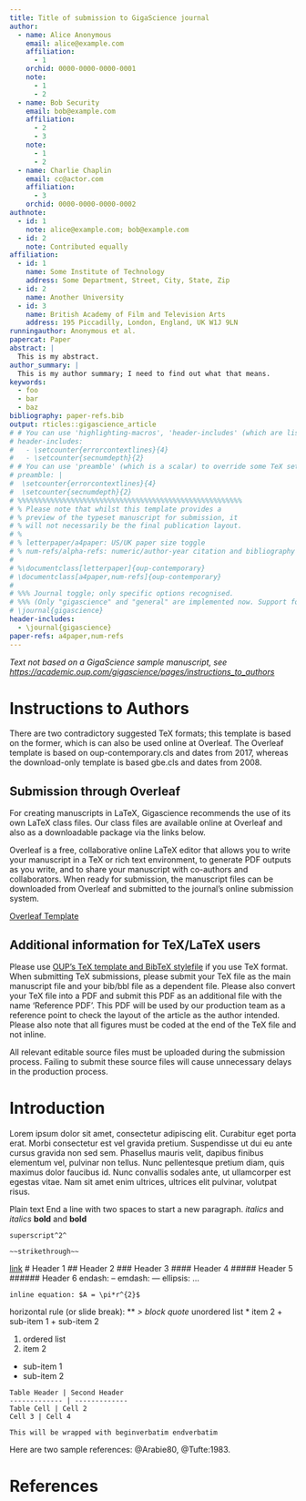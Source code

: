 ```yaml
---
title: Title of submission to GigaScience journal
author:
  - name: Alice Anonymous
    email: alice@example.com
    affiliation:
      - 1
    orchid: 0000-0000-0000-0001
    note:
      - 1
      - 2
  - name: Bob Security
    email: bob@example.com
    affiliation:
      - 2
      - 3
    note:
      - 1
      - 2
  - name: Charlie Chaplin
    email: cc@actor.com
    affiliation:
      - 3
    orchid: 0000-0000-0000-0002
authnote:
  - id: 1
    note: alice@example.com; bob@example.com
  - id: 2
    note: Contributed equally
affiliation:
  - id: 1
    name: Some Institute of Technology
    address: Some Department, Street, City, State, Zip
  - id: 2
    name: Another University
  - id: 3
    name: British Academy of Film and Television Arts
    address: 195 Piccadilly, London, England, UK W1J 9LN
runningauthor: Anonymous et al.
papercat: Paper
abstract: |
  This is my abstract.
author_summary: |
  This is my author summary; I need to find out what that means.
keywords:
  - foo
  - bar
  - baz
bibliography: paper-refs.bib
output: rticles::gigascience_article
# # You can use 'highlighting-macros', 'header-includes' (which are lists) to override some TeX settings, e.g.,
# header-includes:
#   - \setcounter{errorcontextlines}{4}
#   - \setcounter{secnumdepth}{2}
# # You can use 'preamble' (which is a scalar) to override some TeX settings, e.g.,
# preamble: |
#  \setcounter{errorcontextlines}{4}
#  \setcounter{secnumdepth}{2}
# %%%%%%%%%%%%%%%%%%%%%%%%%%%%%%%%%%%%%%%%%%%%%%%%%%%%%%%
# % Please note that whilst this template provides a
# % preview of the typeset manuscript for submission, it
# % will not necessarily be the final publication layout.
# %
# % letterpaper/a4paper: US/UK paper size toggle
# % num-refs/alpha-refs: numeric/author-year citation and bibliography toggle
#
# %\documentclass[letterpaper]{oup-contemporary}
# \documentclass[a4paper,num-refs]{oup-contemporary}
#
# %%% Journal toggle; only specific options recognised.
# %%% (Only "gigascience" and "general" are implemented now. Support for other journals is planned.)
# \journal{gigascience}
header-includes:
  - \journal{gigascience}
paper-refs: a4paper,num-refs
---
```



_Text *not* based on a GigaScience sample manuscript, see [https://academic.oup.com/gigascience/pages/instructions_to_authors](https://academic.oup.com/gigascience/pages/instructions_to_authors)_

# Instructions to Authors

There are two contradictory suggested TeX formats; this template is based on the former, which is can also be used online at Overleaf.  The Overleaf template is based on oup-contemporary.cls and dates from 2017, whereas the download-only template is based gbe.cls and dates from 2008.

## Submission through Overleaf
For creating manuscripts in LaTeX, Gigascience recommends the use of its own LaTeX class files. Our class files are available online at Overleaf and also as a downloadable package via the links below.

Overleaf is a free, collaborative online LaTeX editor that allows you to write your manuscript in a TeX or rich text environment, to generate PDF outputs as you write, and to share your manuscript with co-authors and collaborators. When ready for submission, the manuscript files can be downloaded from Overleaf and submitted to the journal’s online submission system.

[Overleaf Template](https://www.overleaf.com/latex/templates/template-for-gigascience-journal-manuscript-submissions/shgtrssvbjhs)

## Additional information for TeX/LaTeX users

Please use [OUP’s TeX template and BibTeX stylefile](https://academic.oup.com/DocumentLibrary/GigaScience/GIGSCI%20TeX%20template.zip) if you use TeX format. When submitting TeX submissions, please submit your TeX file as the main manuscript file and your bib/bbl file as a dependent file. Please also convert your TeX file into a PDF and submit this PDF as an additional file with the name 'Reference PDF'. This PDF will be used by our production team as a reference point to check the layout of the article as the author intended. Please also note that all figures must be coded at the end of the TeX file and not inline.

All relevant editable source files must be uploaded during the submission process. Failing to submit these source files will cause unnecessary delays in the production process.

# Introduction

Lorem ipsum dolor sit amet, consectetur adipiscing elit. Curabitur eget porta erat. Morbi consectetur est vel gravida pretium. Suspendisse ut dui eu ante cursus gravida non sed sem. Phasellus mauris velit, dapibus finibus elementum vel, pulvinar non tellus. Nunc pellentesque pretium diam, quis maximus dolor faucibus id. Nunc convallis sodales ante, ut ullamcorper est egestas vitae. Nam sit amet enim ultrices, ultrices elit pulvinar, volutpat risus.


Plain text
End a line with two spaces to start a new paragraph.
*italics* and _italics_
**bold** and __bold__
```
superscript^2^
```
```
~~strikethrough~~
```
[link](www.rstudio.com)
# Header 1
## Header 2
### Header 3
#### Header 4
##### Header 5
###### Header 6
endash: --
emdash: ---
ellipsis: ...
```
inline equation: $A = \pi*r^{2}$
```

horizontal rule (or slide break):
***
> block quote
* unordered list
* item 2
 + sub-item 1
 + sub-item 2

1. ordered list
2. item 2
 + sub-item 1
 + sub-item 2

```
Table Header | Second Header
------------- | -------------
Table Cell | Cell 2
Cell 3 | Cell 4
```

```
This will be wrapped with beginverbatim endverbatim
```


Here are two sample references: @Arabie80, @Tufte:1983.

# References {#references .unnumbered}

